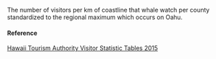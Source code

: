 The number of visitors per km of coastline that whale watch per county standardized to the regional maximum which occurs on Oahu.

#### Reference

[Hawaii Tourism Authority Visitor Statistic Tables 2015](http://www.hawaiitourismauthority.org/research/reports/visitor-satisfaction/)